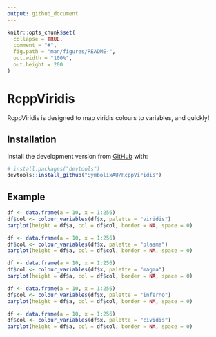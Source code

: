 ```yaml
---
output: github_document
---
```


<!-- README.md is generated from README.Rmd. Please edit that file -->

```r
knitr::opts_chunk$set(
  collapse = TRUE,
  comment = "#",
  fig.path = "man/figures/README-",
  out.width = "100%",
  out.height = 200
)
```
# RcppViridis

RcppViridis is designed to map viridis colours to variables, and quickly!

## Installation

Install the development version from [GitHub](https://github.com/SymbolixAU/RcppViridis) with:

``` r
# install.packages("devtools")
devtools::install_github("SymbolixAU/RcppViridis")
```
## Example

```r
df <- data.frame(a = 10, x = 1:256)
df$col <- colour_variables(df$x, palette = "viridis")
barplot(height = df$a, col = df$col, border = NA, space = 0)
```

```r
df <- data.frame(a = 10, x = 1:256)
df$col <- colour_variables(df$x, palette = "plasma")
barplot(height = df$a, col = df$col, border = NA, space = 0)
```

```r
df <- data.frame(a = 10, x = 1:256)
df$col <- colour_variables(df$x, palette = "magma")
barplot(height = df$a, col = df$col, border = NA, space = 0)
```

```r
df <- data.frame(a = 10, x = 1:256)
df$col <- colour_variables(df$x, palette = "inferno")
barplot(height = df$a, col = df$col, border = NA, space = 0)
```

```r
df <- data.frame(a = 10, x = 1:256)
df$col <- colour_variables(df$x, palette = "cividis")
barplot(height = df$a, col = df$col, border = NA, space = 0)
```



